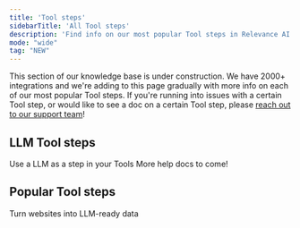 ```yaml
---
title: 'Tool steps'
sidebarTitle: 'All Tool steps'
description: 'Find info on our most popular Tool steps in Relevance AI'
mode: "wide"
tag: "NEW"
---
```


<Info>This section of our knowledge base is under construction. We have 2000+ integrations and we're adding to this page gradually with more info on each of our most popular Tool steps. If you're running into issues with a certain Tool step, or would like to see a doc on a certain Tool step, please [reach out to our support team](https://relevanceai.com/docs/get-started/support)!</Info>

## LLM Tool steps
<Columns cols={2}>
  <Card title="LLM" href="/tool/tool-steps/llms/llm-tool-step">
    Use a LLM as a step in your Tools
  </Card>
  <Card title="More to come!">
    More help docs to come!
  </Card>
</Columns>

## Popular Tool steps
<Card title="Firecrawl" href="/tool/tool-steps/firecrawl">
  Turn websites into LLM-ready data
</Card>
